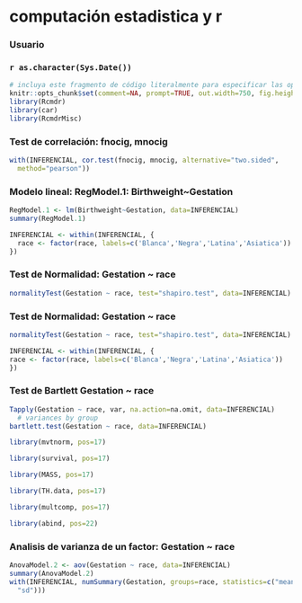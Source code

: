 <!-- R Commander Markdown Template -->

computación estadistica y r
=======================

### Usuario

### `r as.character(Sys.Date())`

```r
# incluya este fragmento de código literalmente para especificar las opciones
knitr::opts_chunk$set(comment=NA, prompt=TRUE, out.width=750, fig.height=8, fig.width=8)
library(Rcmdr)
library(car)
library(RcmdrMisc)
```


### Test de correlación: fnocig, mnocig
```r
with(INFERENCIAL, cor.test(fnocig, mnocig, alternative="two.sided", 
  method="pearson"))
```


### Modelo lineal: RegModel.1: Birthweight~Gestation
```r
RegModel.1 <- lm(Birthweight~Gestation, data=INFERENCIAL)
summary(RegModel.1)
```

```r
INFERENCIAL <- within(INFERENCIAL, {
  race <- factor(race, labels=c('Blanca','Negra','Latina','Asiatica'))
})
```


### Test de Normalidad: Gestation ~ race
```r
normalityTest(Gestation ~ race, test="shapiro.test", data=INFERENCIAL)
```


### Test de Normalidad: Gestation ~ race
```r
normalityTest(Gestation ~ race, test="shapiro.test", data=INFERENCIAL)
```

```r
INFERENCIAL <- within(INFERENCIAL, {
race <- factor(race, labels=c('Blanca','Negra','Latina','Asiatica'))
})
```



### Test de Bartlett Gestation ~ race
```r
Tapply(Gestation ~ race, var, na.action=na.omit, data=INFERENCIAL) 
  # variances by group
bartlett.test(Gestation ~ race, data=INFERENCIAL)
```

```r
library(mvtnorm, pos=17)
```


```r
library(survival, pos=17)
```


```r
library(MASS, pos=17)
```


```r
library(TH.data, pos=17)
```


```r
library(multcomp, pos=17)
```


```r
library(abind, pos=22)
```



### Analisis de varianza de un factor: Gestation ~ race
```r
AnovaModel.2 <- aov(Gestation ~ race, data=INFERENCIAL)
summary(AnovaModel.2)
with(INFERENCIAL, numSummary(Gestation, groups=race, statistics=c("mean", 
  "sd")))
```

